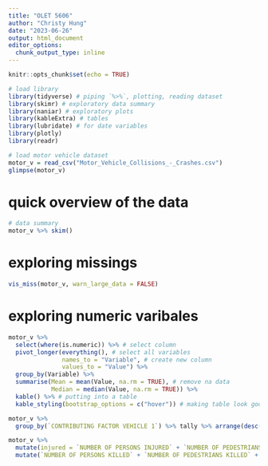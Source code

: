 ```yaml
---
title: "OLET 5606"
author: "Christy Hung"
date: "2023-06-26"
output: html_document
editor_options: 
  chunk_output_type: inline
---
```


```r
knitr::opts_chunk$set(echo = TRUE)
```

```r
# load library
library(tidyverse) # piping `%>%`, plotting, reading dataset
library(skimr) # exploratory data summary
library(naniar) # exploratory plots
library(kableExtra) # tables
library(lubridate) # for date variables
library(plotly)
library(readr)
```

```r
# load motor vehicle dataset
motor_v = read_csv("Motor_Vehicle_Collisions_-_Crashes.csv")
glimpse(motor_v) 

```

# quick overview of the data
```r
# data summary
motor_v %>% skim()
```

# exploring missings
```r
vis_miss(motor_v, warn_large_data = FALSE)
```

# exploring numeric varibales
```r
motor_v %>%
  select(where(is.numeric)) %>% # select column
  pivot_longer(everything(), # select all variables
               names_to = "Variable", # create new column
               values_to = "Value") %>%
  group_by(Variable) %>% 
  summarise(Mean = mean(Value, na.rm = TRUE), # remove na data
            Median = median(Value, na.rm = TRUE)) %>%
  kable() %>% # putting into a table
  kable_styling(bootstrap_options = c("hover")) # making table look good
```

```r
motor_v %>% 
  group_by(`CONTRIBUTING FACTOR VEHICLE 1`) %>% tally %>% arrange(desc(n))
```


```r
motor_v %>%
  mutate(injured = `NUMBER OF PERSONS INJURED` + `NUMBER OF PEDESTRIANS INJURED` + `NUMBER OF CYCLIST INJURED` + `NUMBER OF MOTORIST INJURED`) %>%
  mutate(`NUMBER OF PERSONS KILLED` + `NUMBER OF PEDESTRIANS KILLED` + `NUMBER OF CYCLIST KILLED` + `NUMBER OF MOTORIST KILLED`)
```


```r

```


```r

```


```r

```

```r

```

```r

```

```r

```

```r

```